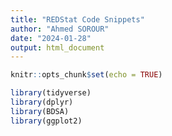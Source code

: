```yaml
---
title: "REDStat Code Snippets"
author: "Ahmed SOROUR"
date: "2024-01-28"
output: html_document
---
```


```r
knitr::opts_chunk$set(echo = TRUE)
```


```r
library(tidyverse)
library(dplyr)
library(BDSA)
library(ggplot2)
```

